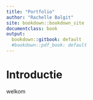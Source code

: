 ```yaml
---
title: "Portfolio"
author: "Rachelle Balgit"
site: bookdown::bookdown_site
documentclass: book
output:
  bookdown::gitbook: default
  #bookdown::pdf_book: default
---
```


# Introductie  

welkom

<!-- If you need PDF output, uncomment bookdown::pdf_book above in YAML. You will need a LaTeX installation, e.g., https://yihui.name/tinytex/ -->
